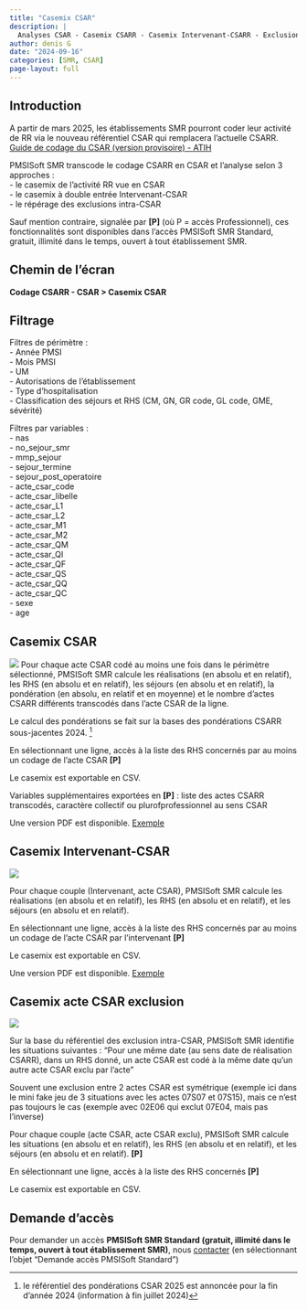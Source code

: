 ```yaml
---
title: "Casemix CSAR"
description: |
  Analyses CSAR - Casemix CSARR - Casemix Intervenant-CSARR - Exclusions inter-CSAR
author: denis G
date: "2024-09-16"
categories: [SMR, CSAR]
page-layout: full
---
```


## Introduction

A partir de mars 2025, les établissements SMR pourront coder leur activité de RR via le nouveau référentiel CSAR qui remplacera l'actuelle CSARR.  
[Guide de codage du CSAR (version provisoire) - ATIH](https://www.atih.sante.fr/simplification-du-csarr-guide-de-codage-csar-0){target="_blank"}  

PMSISoft SMR transcode le codage CSARR en CSAR et l'analyse selon 3 approches :  
- le casemix de l'activité RR vue en CSAR  
- le casemix à double entrée Intervenant-CSAR  
- le répérage des exclusions intra-CSAR  

Sauf mention contraire, signalée par **[P]** (où P = accès Professionnel), ces fonctionnalités sont disponibles dans l'accès PMSISoft SMR Standard, gratuit, illimité dans le temps, ouvert à tout établissement SMR.  

## Chemin de l'écran  

**Codage CSARR - CSAR > Casemix CSAR**  

## Filtrage  

Filtres de périmètre :  
- Année PMSI  
- Mois PMSI  
- UM  
- Autorisations de l'établissement  
- Type d'hospitalisation  
- Classification des séjours et RHS (CM, GN, GR code, GL code, GME, sévérité)  

Filtres par variables :  
- nas  
- no_sejour_smr  
- mmp_sejour  
- sejour_termine  
- sejour_post_operatoire  
- acte_csar_code  
- acte_csar_libelle  
- acte_csar_L1  
- acte_csar_L2  
- acte_csar_M1  
- acte_csar_M2  
- acte_csar_QM  
- acte_csar_QI  
- acte_csar_QF  
- acte_csar_QS  
- acte_csar_QQ  
- acte_csar_QC  
- sexe  
- age  

## Casemix CSAR   

![](filtre_smr_csar_analyse_casemix.png)
Pour chaque acte CSAR codé au moins une fois dans le périmètre sélectionné, PMSISoft SMR calcule les réalisations (en absolu et en relatif), les RHS (en absolu et en relatif), les séjours (en absolu et en relatif), la pondération (en absolu, en relatif et en moyenne) et le nombre d'actes CSARR différents transcodés dans l'acte CSAR de la ligne.  

Le calcul des pondérations se fait sur la bases des pondérations CSARR sous-jacentes 2024. [^1]

En sélectionnant une ligne, accès à la liste des RHS concernés par au moins un codage de l'acte CSAR **[P]**  

Le casemix est exportable en CSV.  

Variables supplémentaires exportées en **[P]** : liste des actes CSARR transcodés, caractère collectif ou plurofprofessionnel au sens CSAR  

Une version PDF est disponible. [Exemple](https://github.com/denisGustin/pmsisoft-support/blob/main/posts/smr/smr_csar_analyse/export_pdf_smr_csar_analyse_casemix.pdf){target="_blank"}  

## Casemix Intervenant-CSAR   

![](filtre_smr_csar_analyse_intervenant.png)

Pour chaque couple (Intervenant, acte CSAR), PMSISoft SMR calcule les réalisations (en absolu et en relatif), les RHS (en absolu et en relatif), et les séjours (en absolu et en relatif).  

En sélectionnant une ligne, accès à la liste des RHS concernés par au moins un codage de l'acte CSAR par l'intervenant **[P]**  

Le casemix est exportable en CSV.  

Une version PDF est disponible. [Exemple](https://github.com/denisGustin/pmsisoft-support/blob/main/posts/smr/smr_csar_analyse/export_pdf_smr_csar_analyse_intervenant.pdf){target="_blank"}  

## Casemix acte CSAR exclusion  

![](filtre_smr_csar_analyse_exclusion.png)

Sur la base du référentiel des exclusion intra-CSAR, PMSISoft SMR identifie les situations suivantes : "Pour une même date (au sens date de réalisation CSARR), dans un RHS donné, un acte CSAR est codé à la même date qu'un autre acte CSAR exclu par l'acte"  

Souvent une exclusion entre 2 actes CSAR est symétrique (exemple ici dans le mini fake jeu de 3 situations avec les actes 07S07 et 07S15), mais ce n'est pas toujours le cas (exemple avec 02E06 qui exclut 07E04, mais pas l'inverse)

Pour chaque couple (acte CSAR, acte CSAR exclu), PMSISoft SMR calcule les situations (en absolu et en relatif), les RHS (en absolu et en relatif), et les séjours (en absolu et en relatif). **[P]**  

En sélectionnant une ligne, accès à la liste des RHS concernés **[P]**  

Le casemix est exportable en CSV.  

## Demande d'accès  

Pour demander un accès **PMSISoft SMR Standard (gratuit, illimité dans le temps, ouvert à tout établissement SMR)**, nous [contacter](https://www.lespmsi.com/a-propos-2/#Formulaire_de_contact) (en sélectionnant l'objet "Demande accès PMSISoft Standard")  

[^1]: le référentiel des pondérations CSAR 2025 est annoncée pour la fin d'année 2024 (information à fin juillet 2024)  
